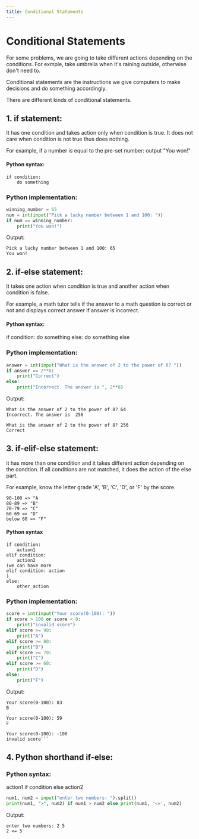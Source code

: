 ---
title: Conditional Statements
---

# Conditional Statements
For some problems, we are going to take different actions depending on the conditions. 
For exmple, take umbrella when it's raining outside, otherwise don't need to.

Conditional statements are the instructions we give computers to make decisions and do something accordingly.

There are different kinds of conditional statements.
## 1. if statement:
It has one condition and takes action only when condition is true. It does not care when condition is 
not true thus does nothing.
   
For example, 
if a number is equal to the pre-set number:
     output "You won!"

#### Python syntax:
``` 
if condition:
    do something
```
### Python implementation:
```Python
winning_number = 65
num = int(input("Pick a lucky number between 1 and 100: "))
if num == winning_number:
    print("You won!")
```
Output:
```
Pick a lucky number between 1 and 100: 65
You won!
```

## 2. if-else statement:
It takes one action when condition is true and another action when condition is false.

For example, a math tutor tells if the answer to a math question is correct or not and displays correct answer if answer is incorrect.

#### Python syntax:
if condition:
    do something
else:
    do something else

### Python implementation:
```Python
answer = int(input("What is the answer of 2 to the power of 8? "))
if answer == 2**8:
    print("Correct")
else:
    print("Incorrect. The answer is ", 2**8)
```
Output:
```
What is the answer of 2 to the power of 8? 64
Incorrect. The answer is  256
```
```
What is the answer of 2 to the power of 8? 256
Correct
```

## 3. if-elif-else statement:
it has more than one condition and it takes different action depending on the condtion. If all conditions are not matched, it does the action of the else part.

For example, know the letter grade 'A', 'B', 'C', 'D', or 'F' by the score. 
```
90-100 => "A
80-89 => "B"
70-79 => "C"
60-69 => "D"
below 60 => "F"
```

#### Python syntax
```
if condition:
    action1
elif condition:
    action2
(we can have more 
elif condition: action
)
else:
    other_action
```

### Python implementation:
```Python
score = int(input("Your score(0-100): "))
if score > 100 or score < 0:
    print("invalid score")
elif score >= 90:
    print("A")
elif score >= 80:
    print("B")
elif score >= 70:
    print("C")
elif score >= 60:
    print("D")
else:
    print("F")
```
Output:
```
Your score(0-100): 83
B
```

```
Your score(0-100): 59
F
```

```
Your score(0-100): -100
invalid score```
```
 
## 4. Python shorthand if-else:

### Python syntax:
action1 if condition else action2

```Python
num1, num2 = input("enter two numbers: ").split()
print(num1, ">", num2) if num1 > num2 else print(num1, '<=', num2)
```
Output:
```
enter two numbers: 2 5
2 <= 5
```
